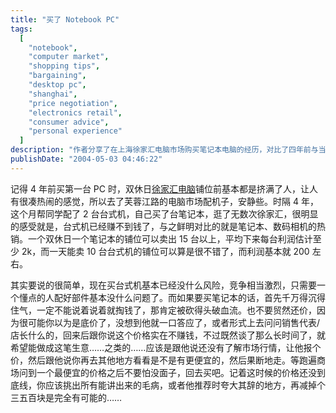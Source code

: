 ```yaml
---
title: "买了 Notebook PC"
tags:
  [
    "notebook",
    "computer market",
    "shopping tips",
    "bargaining",
    "desktop pc",
    "shanghai",
    "price negotiation",
    "electronics retail",
    "consumer advice",
    "personal experience"
  ]
description: "作者分享了在上海徐家汇电脑市场购买笔记本电脑的经历，对比了四年前与当下电脑市场的变化。文章指出台式机市场已趋于饱和，利润微薄 (每台约 200 元)，而笔记本和数码相机却热销且利润丰厚 (每台约 2000 元)。作者详细介绍了购买笔记本的谈价技巧，包括不要轻易掏钱、避免贸然还价、多走几家店比较价格，以及在谈判最后阶段如何利用产品缺点来进一步降价。"
publishDate: "2004-05-03 04:46:22"
---
```


记得 4 年前买第一台 PC 时，双休日[徐家汇电脑](http://www.pconline.com.cn/)铺位前基本都是挤满了人，让人有很凑热闹的感觉，所以去了芙蓉江路的电脑市场配机子，安静些。时隔 4 年，这个月帮同学配了 2 台台式机，自己买了台笔记本，逛了无数次徐家汇，很明显的感受就是，台式机已经赚不到钱了，与之鲜明对比的就是笔记本、数码相机的热销。一个双休日一个笔记本的铺位可以卖出 15 台以上，平均下来每台利润估计至少 2k，而一天能卖 10 台台式机的铺位可以算是很不错了，而利润基本就 200 左右。

其实要说的很简单，现在买台式机基本已经没什么风险，竞争相当激烈，只需要一个懂点的人配好部件基本没什么问题了。而如果要买笔记本的话，首先千万得沉得住气，一定不能说着说着就掏钱了，那肯定被砍得头破血流。也不要贸然还价，因为很可能你以为是底价了，没想到他就一口答应了，或者形式上去问问销售代表/店长什么的，回来后跟你说这个价格实在不赚钱，不过既然谈了那么长时间了，就希望能做成这笔生意……之类的……应该是跟他说还没有了解市场行情，让他报个价，然后跟他说你再去其他地方看看是不是有更便宜的，然后果断地走。等跑遍商场问到一个最便宜的价格之后不要怕没面子，回去买吧。记着这时候的价格还没到底线，你应该挑出所有能讲出来的毛病，或者他推荐时夸大其辞的地方，再减掉个三五百块是完全有可能的……
